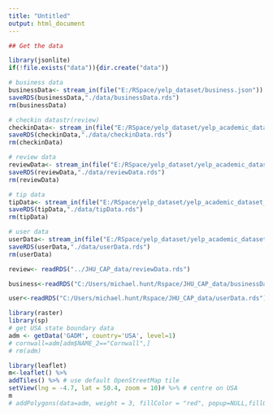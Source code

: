 ```yaml
---
title: "Untitled"
output: html_document
---
```


```r
## Get the data

library(jsonlite)
if(!file.exists("data")){dir.create("data")}

# business data
businessData<- stream_in(file("E:/RSpace/yelp_dataset/business.json"))
saveRDS(businessData,"./data/businessData.rds")
rm(businessData)

# checkin datastr(review)
checkinData<- stream_in(file("E:/RSpace/yelp_dataset/yelp_academic_dataset_checkin.json"))
saveRDS(checkinData,"./data/checkinData.rds")
rm(checkinData)

# review data
reviewData<- stream_in(file("E:/RSpace/yelp_dataset/yelp_academic_dataset_review.json"))
saveRDS(reviewData,"./data/reviewData.rds")
rm(reviewData)

# tip data
tipData<- stream_in(file("E:/RSpace/yelp_dataset/yelp_academic_dataset_tip.json"))
saveRDS(tipData,"./data/tipData.rds")
rm(tipData)

# user data
userData<- stream_in(file("E:/RSpace/yelp_dataset/yelp_academic_dataset_user.json"))
saveRDS(userData,"./data/userData.rds")
rm(userData)
```
```r
review<- readRDS("../JHU_CAP_data/reviewData.rds")
```

```r
business<-readRDS("C:/Users/michael.hunt/Rspace/JHU_CAP_data/businessData.rds")
```

```r
user<-readRDS("C:/Users/michael.hunt/Rspace/JHU_CAP_data/userData.rds")
```

```r
library(raster)
library(sp)
# get USA state boundary data
adm <- getData('GADM', country='USA', level=1)
# cornwall=adm[adm$NAME_2=="Cornwall",]
# rm(adm)
```
```r
library(leaflet)
m<-leaflet() %>%
addTiles() %>% # use default OpenStreetMap tile
setView(lng = -4.7, lat = 50.4, zoom = 10)# %>% # centre on USA
m
# addPolygons(data=adm, weight = 3, fillColor = "red", popup=NULL,fillOpacity = 0.)
```
